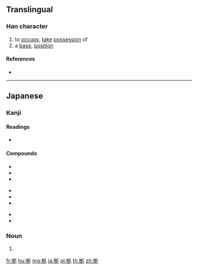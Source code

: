 ==Translingual==
{{Han simplified forms|據|拠|据}}

===Han character===
{{Han char|rn=64|rad=手|as=05|sn=8|four=|canj=QHEN|ids=⿰扌処}}

# to [[occupy]], [[take]] [[possession]] of
# a [[base]], [[position]]

====References====
* {{Han ref|kx=0427.161|dkj=11985|dj=0776.110|hdz=31856.031|uh=62E0|ud=25312}}

----

==Japanese==

===Kanji===
{{ja-kanji|grade=c|rs=手05|style=s|kyu=據}}

====Readings====
* {{ja-readings|goon=[[こ]] (ko)|kanon=[[きょ]] (kyo)|kun=[[よる]] (yoru)}}

====Compounds====
{{top3}}
* {{ja-r|証拠|しょうこ}}
* {{ja-r|根拠|こんきょ}}
* {{ja-r|拠点|きょてん}}
{{mid3}}
* {{ja-r|人証|にんしょう}}
* {{ja-r|人的証拠|じんてきしょうこ}}
* {{ja-r|物的証拠|ぶってきしょうこ}}
{{mid3}}
* {{ja-r|物証|ぶっしょう}}
* {{ja-r|準拠|じゅんきょ}}
{{bottom}}

===Noun===
{{ja-noun|よりどころ}}

# {{alternative form of|拠り所|lang=ja}}

[[fr:拠]]
[[hu:拠]]
[[mg:拠]]
[[ja:拠]]
[[pl:拠]]
[[th:拠]]
[[zh:拠]]
